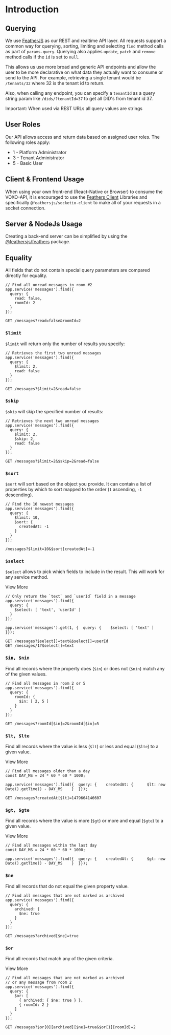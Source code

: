 # Introduction

## Querying

We use [FeatherJS](https://feathersjs.com/) as our REST and realtime API layer. All requests support a common way for querying, sorting, limiting and selecting `find` method calls as part of `params.query`. Querying also applies `update`, `patch` and `remove` method calls if the `id` is set to `null`.

This allows us use more broad and generic API endpoints and allow the user to be more declarative on what data they actually want to consume or send to the API. For example, retrieving a single tenant would be `/tenants/32` where 32 is the tenant id to return.

Also, when calling any endpoint, you can specify a `tenantId` as a query string param like `/dids/?tenantId=37` to get all DID's from tenant id 37.

<Note>
Important: When used via REST URLs all query values are strings
</Note>

## User Roles

Our API allows access and return data based on assigned user roles.
The following roles apply:

<ul>
    <li>
        1 - Platform Administrator
    </li>
    <li>
        3 - Tenant Administrator
    </li>
    <li>
        5 - Basic User
    </li>
</ul>

## Client & Frontend Usage

When using your own front-end (React-Native or Browser) to consume the VOXO-API, it is encouraged to use the [Feathers Client](https://docs.feathersjs.com/api/client) Libraries and specifically `@feathersjs/socketio-client` to make all of your requests in a socket connection.

## Server & NodeJs Usage

Creating a back-end server can be simplified by using the [@feathersjs/feathers](https://github.com/feathersjs/feathers) package.

## Equality

All fields that do not contain special query parameters are compared directly for equality.

```
// Find all unread messages in room #2
app.service('messages').find({
  query: {
    read: false,
    roomId: 2
  }
});
```

```
GET /messages?read=false&roomId=2
```

### `$limit`

`$limit` will return only the number of results you specify:

```
// Retrieves the first two unread messages
app.service('messages').find({
  query: {
    $limit: 2,
    read: false
  }
});
```

```
GET /messages?$limit=2&read=false
```

### `$skip`

`$skip` will skip the specified number of results:

```
// Retrieves the next two unread messages
app.service('messages').find({
  query: {
    $limit: 2,
    $skip: 2,
    read: false
  }
});
```

```
GET /messages?$limit=2&$skip=2&read=false
```

### `$sort`

`$sort` will sort based on the object you provide. It can contain a list of properties by which to sort mapped to the order (`1` ascending, `-1` descending).

```
// Find the 10 newest messages
app.service('messages').find({
  query: {
    $limit: 10,
    $sort: {
      createdAt: -1
    }
  }
});
```

```
/messages?$limit=10&$sort[createdAt]=-1
```

### `$select`

`$select` allows to pick which fields to include in the result. This will work for any service method.

View More

```
// Only return the `text` and `userId` field in a message
app.service('messages').find({
  query: {
    $select: [ 'text', 'userId' ]
  }
});

app.service('messages').get(1, {  query: {    $select: [ 'text' ]  }});
```

```
GET /messages?$select[]=text&$select[]=userId
GET /messages/1?$select[]=text
```

### `$in, $nin`

Find all records where the property does (`$in`) or does not (`$nin`) match any of the given values.

```
// Find all messages in room 2 or 5
app.service('messages').find({
  query: {
    roomId: {
      $in: [ 2, 5 ]
    }
  }
});
```

```
GET /messages?roomId[$in]=2&roomId[$in]=5
```

### `$lt, $lte`

Find all records where the value is less (`$lt`) or less and equal (`$lte`) to a given value.

View More

```
// Find all messages older than a day
const DAY_MS = 24 * 60 * 60 * 1000;

app.service('messages').find({  query: {    createdAt: {      $lt: new Date().getTime() - DAY_MS    }  }});
```

```
GET /messages?createdAt[$lt]=1479664146607
```

### `$gt, $gte`

Find all records where the value is more (`$gt`) or more and equal (`$gte`) to a given value.

View More

```
// Find all messages within the last day
const DAY_MS = 24 * 60 * 60 * 1000;

app.service('messages').find({  query: {    createdAt: {      $gt: new Date().getTime() - DAY_MS    }  }});
```

### `$ne`

Find all records that do not equal the given property value.

```
// Find all messages that are not marked as archived
app.service('messages').find({
  query: {
    archived: {
      $ne: true
    }
  }
});
```

```
GET /messages?archived[$ne]=true
```

### `$or`

Find all records that match any of the given criteria.

View More

```
// Find all messages that are not marked as archived
// or any message from room 2
app.service('messages').find({
  query: {
    $or: [
      { archived: { $ne: true } },
      { roomId: 2 }
    ]
  }
});
```

```
GET /messages?$or[0][archived][$ne]=true&$or[1][roomId]=2
```
